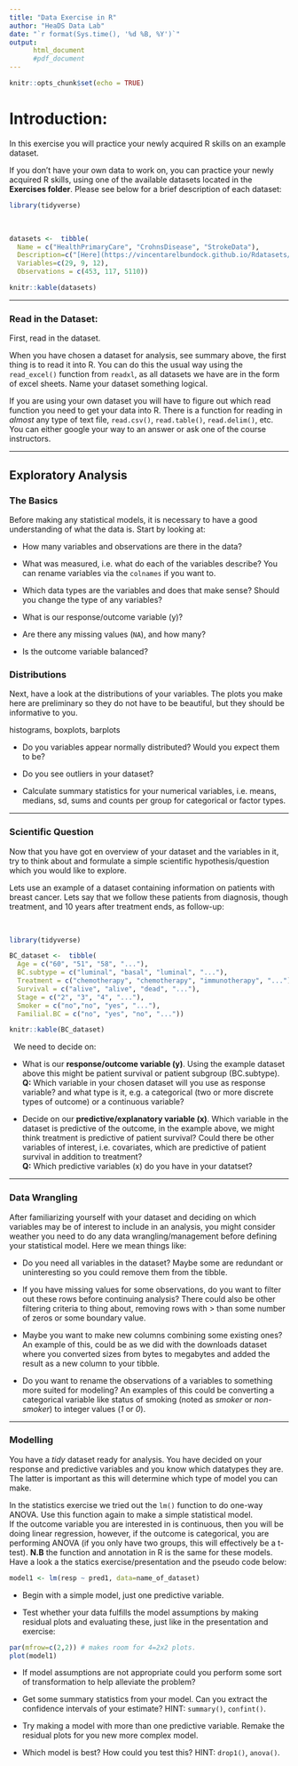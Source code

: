 ```yaml
---
title: "Data Exercise in R"
author: "HeaDS Data Lab"
date: "`r format(Sys.time(), '%d %B, %Y')`"
output: 
      html_document
      #pdf_document
---
```


```r
knitr::opts_chunk$set(echo = TRUE)
```

# Introduction:

In this exercise you will practice your newly acquired R skills on an example dataset.

If you don't have your own data to work on, you can practice your newly acquired R skills, using one of the available datasets located in the **Exercises folder**. Please see below for a brief description of each dataset:

```r
library(tidyverse)
```

&nbsp;

```r

datasets <-  tibble(
  Name = c("HealthPrimaryCare", "CrohnsDisease", "StrokeData"),
  Description=c("[Here](https://vincentarelbundock.github.io/Rdatasets/doc/mosaicData/HELPrct.html)", "[Here](https://vincentarelbundock.github.io/Rdatasets/doc/robustbase/CrohnD.html)", "[Here](https://www.kaggle.com/datasets/fedesoriano/stroke-prediction-dataset)"),
  Variables=c(29, 9, 12),
  Observations = c(453, 117, 5110))

knitr::kable(datasets)

```

---

### Read in the Dataset:

First, read in the dataset. 

When you have chosen a dataset for analysis, see summary above, the first thing is to read it into R. You can do this the usual way using the `read_excel()` function from `readxl`, as all datasets we have are in the form of excel sheets. Name your dataset something logical.   

If you are using your own dataset you will have to figure out which read function you need to get your data into R. There is a function for reading in *almost* any type of text file, `read.csv()`, `read.table()`, `read.delim()`, etc. You can either google your way to an answer or ask one of the course instructors. 

---

## Exploratory Analysis

### The Basics

Before making any statistical models, it is necessary to have a good understanding of what the data is. Start by looking at:

- How many variables and observations are there in the data? 

- What was measured, i.e. what do each of the variables describe? You can rename variables via the `colnames` if you want to.

- Which data types are the variables and does that make sense? Should you change the type of any variables?

- What is our response/outcome variable (y)?

- Are there any missing values (`NA`), and how many?   

- Is the outcome variable balanced?

### Distributions

Next, have a look at the distributions of your variables. The plots you make here are preliminary so they do not have to be beautiful, but they should be informative to you.

histograms, boxplots, barplots


- Do you variables appear normally distributed? Would you expect them to be?

- Do you see outliers in your dataset?


- Calculate summary statistics for your numerical variables, i.e. means, medians, sd, sums and counts per group for categorical or factor types.





---

### Scientific Question

Now that you have got en overview of your dataset and the variables in it, try to think about and formulate a simple scientific hypothesis/question which you would like to explore. 

Lets use an example of a dataset containing information on patients with breast cancer. Lets say that we follow these patients from diagnosis, though treatment, and 10 years after treatment ends, as follow-up:   

&nbsp;

```r
library(tidyverse)

BC_dataset <-  tibble(
  Age = c("60", "51", "58", "..."),
  BC.subtype = c("luminal", "basal", "luminal", "..."),
  Treatment = c("chemotherapy", "chemotherapy", "immunotherapy", "..."),
  Survival = c("alive", "alive", "dead", "..."),
  Stage = c("2", "3", "4", "..."),
  Smoker = c("no","no", "yes", "..."),
  Familial.BC = c("no", "yes", "no", "..."))

knitr::kable(BC_dataset)
```


&nbsp;
We need to decide on:


- What is our **response/outcome variable (y)**. Using the example dataset above this might be patient survival or patient subgroup (BC.subtype).   
**Q:** Which variable in your chosen dataset will you use as response variable? and what type is it, e.g. a categorical (two or more discrete types of outcome) or a continuous variable?   

- Decide on our **predictive/explanatory variable (x)**. Which variable in the dataset is predictive of the outcome, in the example above, we might think treatment is predictive of patient survival? Could there be other variables of interest, i.e. covariates, which are predictive of patient survival in addition to treatment?   
**Q:** Which predictive variables (x) do you have in your datatset?

---

### Data Wrangling

After familiarizing yourself with your dataset and deciding on which variables may be of interest to include in an analysis, you might consider weather you need to do any data wrangling/management before defining your statistical model. Here we mean things like:

- Do you need all variables in the dataset? Maybe some are redundant or uninteresting so you could remove them from the tibble.   

- If you have missing values for some observations, do you want to filter out these rows before continuing analysis? There could also be other filtering criteria to thing about, removing rows with > than some number of zeros or some boundary value.   

- Maybe you want to make new columns combining some existing ones? An example of this, could be as we did with the downloads dataset where you converted sizes from bytes to megabytes and added the result as a new column to your tibble.   

- Do you want to rename the observations of a variables to something more suited for modeling? An examples of this could be converting a categorical variable like status of smoking (noted as _smoker_ or _non-smoker_) to integer values (_1_ or _0_).

---

### Modelling

You have a *tidy* dataset ready for analysis. You have decided on your response and predictive variables and you know which datatypes they are. The latter is important as this will determine which type of model you can make.  

In the statistics exercise we tried out the `lm()` function to do one-way ANOVA. Use this function again to make a simple statistical model.   
If the outcome variable you are interested in is continuous, then you will be doing linear regression, however, if the outcome is categorical, you are performing ANOVA (if you only have two groups, this will effectively be a t-test). **N.B** the function and annotation in R is the same for these models.
Have a look a the statics exercise/presentation and the pseudo code below:

```r
model1 <- lm(resp ~ pred1, data=name_of_dataset)
```

- Begin with a simple model, just one predictive variable.   

- Test whether your data fulfills the model assumptions by making residual plots and evaluating these, just like in the presentation and exercise:
```r
par(mfrow=c(2,2)) # makes room for 4=2x2 plots.
plot(model1)
```

- If model assumptions are not appropriate could you perform some sort of transformation to help alleviate the problem?   

- Get some summary statistics from your model. Can you extract the confidence intervals of your estimate? HINT: `summary()`, `confint()`.     

- Try making a model with more than one predictive variable. Remake the residual plots for you new more complex model.   

- Which model is best? How could you test this? HINT: `drop1()`, `anova()`.   
